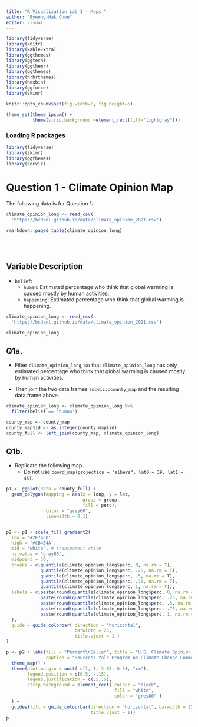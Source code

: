 ```yaml
---
title: "R Visualization Lab 1 - Maps "
author: "Byeong-Hak Choe"
editor: visual
---
```


```r
library(tidyverse)
library(knitr)
library(kableExtra)
library(ggthemes)
library(ggtech)
library(ggthemr)
library(ggthemes)
library(hrbrthemes)
library(hexbin)
library(ggforce)
library(skimr)

knitr::opts_chunk$set(fig.width=8, fig.height=5)  

theme_set(theme_ipsum() +
          theme(strip.background =element_rect(fill="lightgray")))
```

### Loading R packages

```r
library(tidyverse)
library(skimr)
library(ggthemes)
library(socviz)
```

# Question 1 - Climate Opinion Map

The following data is for Question 1:

```r
climate_opinion_long <- read_csv(
  'https://bcdanl.github.io/data/climate_opinion_2021.csv')
```

```r
rmarkdown::paged_table(climate_opinion_long) 
```

<br><br>

## Variable Description

-   `belief`:
    -   `human`: Estimated percentage who think that global warming is caused mostly by human activities.
    -   `happening`: Estimated percentage who think that global warming is happening.

```r
climate_opinion_long <- read_csv(
  'https://bcdanl.github.io/data/climate_opinion_2021.csv')

climate_opinion_long
```

## Q1a.

-   Filter `climate_opinion_long`, so that `climate_opinion_long` has only estimated percentage who think that global warming is caused mostly by human activities.

-   Then join the two data.frames `socviz::county_map` and the resulting data.frame above.

```r

climate_opinion_long <- climate_opinion_long %>% 
  filter(belief == 'human')

county_map <- county_map
county_map$id <- as.integer(county_map$id)
county_full <- left_join(county_map, climate_opinion_long)

```

## Q1b.

-   Replicate the following map.
    -   Do not use `coord_map(projection = "albers", lat0 = 39, lat1 = 45)`.

```r
p1 <- ggplot(data = county_full) + 
  geom_polygon(mapping = aes(x = long, y = lat,
                             group = group, 
                             fill = perc),
               color = "grey60", 
               linewidth = 0.1) 


p2 <- p1 + scale_fill_gradient2( 
  low = '#2E74C0',  
  high = '#CB454A',  
  mid = 'white', # transparent white
  na.value = "grey80",
  midpoint = 50,
  breaks = c(quantile(climate_opinion_long$perc, 0, na.rm = T),
             quantile(climate_opinion_long$perc, .25, na.rm = T),
             quantile(climate_opinion_long$perc, .5, na.rm = T),
             quantile(climate_opinion_long$perc, .75, na.rm = T),
             quantile(climate_opinion_long$perc, 1, na.rm = T)),
  labels = c(paste(round(quantile(climate_opinion_long$perc, 0, na.rm = T), 1),"\n(Min)"),
             paste(round(quantile(climate_opinion_long$perc, .25, na.rm = T), 1),"\n(25th)"),
             paste(round(quantile(climate_opinion_long$perc, .5, na.rm = T), 1),"\n(50th)"),
             paste(round(quantile(climate_opinion_long$perc, .75, na.rm = T), 1),"\n(75th)"),
             paste(round(quantile(climate_opinion_long$perc, 1, na.rm = T), 1),"\n(Max)")
  ),
  guide = guide_colorbar( direction = "horizontal",
                          barwidth = 25,
                          title.vjust = 1 )
) 

p <- p2 + labs(fill = "Percent\nBelief", title = "U.S. Climate Opinion, 2021",
               caption = "Sources: Yale Program on Climate Change Communication\n(https://climatecommunication.yale.edu/visualizations-data/ycom-us/)") +
  theme_map() +
  theme(plot.margin = unit( c(1, 1, 3.85, 0.5), "cm"),
        legend.position = c(0.5, -.15),
        legend.justification = c(.5,.5),
        strip.background = element_rect( colour = "black",
                                         fill = "white",
                                         color = "grey80" )
  ) +
  guides(fill = guide_colourbar(direction = "horizontal", barwidth = 25,
                                title.vjust = 1))
p
```
